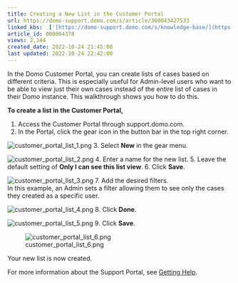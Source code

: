 ```yaml
---
title: Creating a New List in the Customer Portal
url: https://domo-support.domo.com/s/article/360043427533
linked_kbs:  ['[https://domo-support.domo.com/s/knowledge-base/](https://domo-support.domo.com/s/knowledge-base/)', '[https://domo-support.domo.com/s/](https://domo-support.domo.com/s/)', '[https://domo-support.domo.com/s/topic/0TO5w000000ZamsGAC](https://domo-support.domo.com/s/topic/0TO5w000000ZamsGAC)', '[https://domo-support.domo.com/s/topic/0TO5w000000ZaoIGAS](https://domo-support.domo.com/s/topic/0TO5w000000ZaoIGAS)', '[https://domo-support.domo.com/s/article/360042922874](https://domo-support.domo.com/s/article/360042922874)', '[https://domo-support.domo.com/s/article/360043427533](https://domo-support.domo.com/s/article/360043427533)', '[https://domo-support.domo.com/s/topic/0TO5w000000ZaoIGAS/support-resources](https://domo-support.domo.com/s/topic/0TO5w000000ZaoIGAS/support-resources)', '[https://domo-support.domo.com/s/article/360043429933](https://domo-support.domo.com/s/article/360043429933)', '[https://domo-support.domo.com/s/article/360043429953](https://domo-support.domo.com/s/article/360043429953)', '[https://domo-support.domo.com/s/article/360042925494](https://domo-support.domo.com/s/article/360042925494)', '[https://domo-support.domo.com/s/article/360043429913](https://domo-support.domo.com/s/article/360043429913)', '[https://domo-support.domo.com/s/article/4408174643607](https://domo-support.domo.com/s/article/4408174643607)', '[https://domo-support.domo.com/s/login/](https://domo-support.domo.com/s/login/)']
article_id: 000004378
views: 2,144
created_date: 2022-10-24 21:45:00
last updated: 2022-10-24 22:42:00
---
```




In the Domo Customer Portal, you can create lists of cases based on different criteria. This is especially useful for Admin-level users who want to be able to view just their own cases instead of the entire list of cases in their Domo instance. This walkthrough shows you how to do this.


**To create a list in the Customer Portal,**


1. Access the Customer Portal through support.domo.com.
2. In the Portal, click the gear icon in the button bar in the top right corner.  
   
 ![customer_portal_list_1.png](customer_portal_list_1.png)
3. Select **New** in the gear menu.  
   
 ![customer_portal_list_2.png](customer_portal_list_2.png)
4. Enter a name for the new list.
5. Leave the default setting of **Only I can see this list view**.
6. Click **Save**.  
   
 ![customer_portal_list_3.png](customer_portal_list_3.png)
7. Add the desired filters.  
 In this example, an Admin sets a filter allowing them to see only the cases they created as a specific user.  
   
 ![customer_portal_list_4.png](customer_portal_list_4.png)
8. Click **Done**.  
   
 ![customer_portal_list_5.png](customer_portal_list_5.png)
9. Click **Save**.    
   
 ![customer_portal_list_6.png](customer_portal_list_6.png)


Your new list is now created.


For more information about the Support Portal, see [Getting Help](/s/article/360042922874 "Getting Help").

